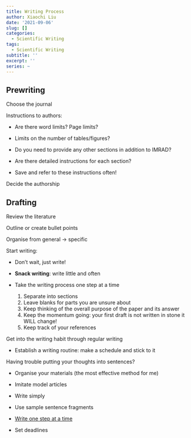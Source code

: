 ```yaml
---
title: Writing Process
author: Xiaochi Liu
date: '2021-09-06'
slug: []
categories:
  - Scientific Writing
tags:
  - Scientific Writing
subtitle: ''
excerpt: ''
series: ~
---
```


## Prewriting

Choose the journal

Instructions to authors:

* Are there word limits? Page limits?

* Limits on the number of tables/figures?

* Do you need to provide any other sections in addition to IMRAD?

* Are there detailed instructions for each section?

* Save and refer to these instructions often!

Decide the authorship




## Drafting

Review the literature

Outline or create bullet points

Organise from general -> specific

Start writing:

* Don't wait, just write!

* **Snack writing**: write little and often

* Take the writing process one step at a time
    1. Separate into sections
    2. Leave blanks for parts you are unsure about
    3. Keep thinking of the overall purpose of the paper and its answer
    4. Keep the momentum going: your first draft is not written in stone it WILL change!
    5. Keep track of your references

Get into the writing habit through regular writing

* Establish a writing routine: make a schedule and stick to it

Having trouble putting your thoughts into sentences?

* Organise your materials (the most effective method for me)

* Imitate model articles

* Write simply

* Use sample sentence fragments

* [Write one step at a time](https://www.phrasebank.manchester.ac.uk/)

* Set deadlines